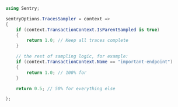 ```csharp
using Sentry;

sentryOptions.TracesSampler = context =>
{
    if (context.TransactionContext.IsParentSampled is true)
    {
        return 1.0; // Keep all traces complete
    }

    // the rest of sampling logic, for example:
    if (context.TransactionContext.Name == "important-endpoint")
    {
        return 1.0; // 100% for
    }

    return 0.5; // 50% for everything else

};
```
